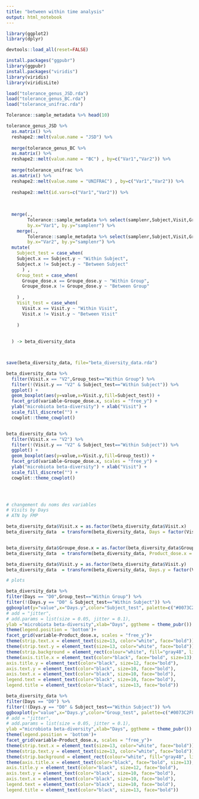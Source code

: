 ```yaml
---
title: "between within time analysis"
output: html_notebook
---
```





```r

library(ggplot2)
library(dplyr)

devtools::load_all(reset=FALSE)  

install.packages("ggpubr") 
library(ggpubr)
install.packages("viridis") 
library(viridis)
library(viridisLite)
```



```r

load("tolerance_genus_JSD.rda")
load("tolerance_genus_BC.rda")
load("tolerance_unifrac.rda")

Tolerance::sample_metadata %>% head(10)
```


```r


tolerance_genus_JSD %>% 
  as.matrix() %>%
  reshape2::melt(value.name = "JSD") %>%
  
  merge(tolerance_genus_BC %>% 
  as.matrix() %>%
  reshape2::melt(value.name = "BC") , by=c("Var1","Var2")) %>%
  
  merge(tolerance_unifrac %>% 
  as.matrix() %>%
  reshape2::melt(value.name = "UNIFRAC") , by=c("Var1","Var2")) %>%
  
  reshape2::melt(id.vars=c("Var1","Var2")) %>%
  
  
  
  merge(.,
        Tolerance::sample_metadata %>% select(samplenr,Subject,Visit,Groupe_dose), 
        by.x="Var1", by.y="samplenr") %>%
    merge(.,
        Tolerance::sample_metadata %>% select(samplenr,Subject,Visit,Groupe_dose), 
        by.x="Var2", by.y="samplenr") %>%
  mutate(
    Subject_test = case_when(
    Subject.x == Subject.y ~ "Within Subject",
    Subject.x != Subject.y ~ "Between Subject"
      ) ,
    Group_test = case_when(
      Groupe_dose.x == Groupe_dose.y ~ "Within Group",
      Groupe_dose.x != Groupe_dose.y ~ "Between Group"
      
    ) ,
    Visit_test = case_when(
      Visit.x == Visit.y ~ "Within Visit",
      Visit.x != Visit.y ~ "Between Visit"
      
    ) 
    
    
  ) -> beta_diversity_data



save(beta_diversity_data, file="beta_diversity_data.rda")

```



```r

beta_diversity_data %>%
  filter(Visit.x == "V2",Group_test=="Within Group") %>%
  filter(!(Visit.y == "V2" & Subject_test=="Within Subject")) %>%
  ggplot() + 
  geom_boxplot(aes(y=value,x=Visit.y,fill=Subject_test)) + 
  facet_grid(variable~Groupe_dose.x, scales = "free_y") +
  ylab("microbiota beta-diversity") + xlab("Visit") + 
  scale_fill_discrete("") +
  cowplot::theme_cowplot()


beta_diversity_data %>%
  filter(Visit.x == "V2") %>%
  filter(!(Visit.y == "V2" & Subject_test=="Within Subject")) %>%
  ggplot() + 
  geom_boxplot(aes(y=value,x=Visit.y,fill=Group_test)) + 
  facet_grid(variable~Groupe_dose.x, scales = "free_y") +
  ylab("microbiota beta-diversity") + xlab("Visit") + 
  scale_fill_discrete("") +
  cowplot::theme_cowplot()


  
```


```r
# changement du noms des variables
# Visits by Days
# ATN by FMP

beta_diversity_data$Visit.x = as.factor(beta_diversity_data$Visit.x)
beta_diversity_data  = transform(beta_diversity_data, Days = factor(Visit.x, labels=c("D0","D14","D28","D56"), ordered =TRUE))


beta_diversity_data$Groupe_dose.x = as.factor(beta_diversity_data$Groupe_dose.x)
beta_diversity_data  = transform(beta_diversity_data, Product_dose.x = factor(Groupe_dose.x, labels=c("FMP.1","FMP.3","CP.1","CP.3"), ordered =TRUE))

beta_diversity_data$Visit.y = as.factor(beta_diversity_data$Visit.y)
beta_diversity_data  = transform(beta_diversity_data, Days.y = factor(Visit.y, labels=c("D0","D14","D28","D56"), ordered =TRUE))

# plots

beta_diversity_data %>%
filter(Days == "D0",Group_test=="Within Group") %>%
filter(!(Days.y == "D0" & Subject_test=="Within Subject")) %>%
ggboxplot(y="value",x="Days.y",color="Subject_test", palette=c("#0073C2FF", "#EFC000FF"),
# add = "jitter",
# add.params = list(size = 0.05, jitter = 0.1),
ylab ="microbiota beta-diversity",xlab="Days", ggtheme = theme_pubr()) +
theme(legend.position = 'bottom')+
facet_grid(variable~Product_dose.x, scales = "free_y")+
theme(strip.text.x = element_text(size=13, color="white", face="bold")) +
theme(strip.text.y = element_text(size=13, color="white", face="bold"))+
theme(strip.background = element_rect(colour="white", fill="gray48", linetype="solid"))+
theme(axis.title.x = element_text(color="black", face="bold", size=13),
axis.title.y = element_text(color="black", size=12, face="bold"),
axis.text.y = element_text(color="black", size=10, face="bold"),
axis.text.x = element_text(color="black", size=10, face="bold"),
legend.text = element_text(color="black", size=10, face="bold"),
legend.title = element_text(color="black", size=13, face="bold"))

beta_diversity_data %>%
filter(Days == "D0") %>%
filter(!(Days.y == "D0" & Subject_test=="Within Subject")) %>%
ggboxplot(y="value",x="Days.y",color="Group_test", palette=c("#0073C2FF", "#EFC000FF"),
# add = "jitter",
# add.params = list(size = 0.05, jitter = 0.1),
ylab ="microbiota beta-diversity",xlab="Days", ggtheme = theme_pubr()) +
theme(legend.position = 'bottom')+
facet_grid(variable~Product_dose.x, scales = "free_y")+
theme(strip.text.x = element_text(size=13, color="white", face="bold")) +
theme(strip.text.y = element_text(size=13, color="white", face="bold"))+
theme(strip.background = element_rect(colour="white", fill="gray48", linetype="solid"))+
theme(axis.title.x = element_text(color="black", face="bold", size=13),
axis.title.y = element_text(color="black", size=12, face="bold"),
axis.text.y = element_text(color="black", size=10, face="bold"),
axis.text.x = element_text(color="black", size=10, face="bold"),
legend.text = element_text(color="black", size=10, face="bold"),
legend.title = element_text(color="black", size=13, face="bold"))



```




